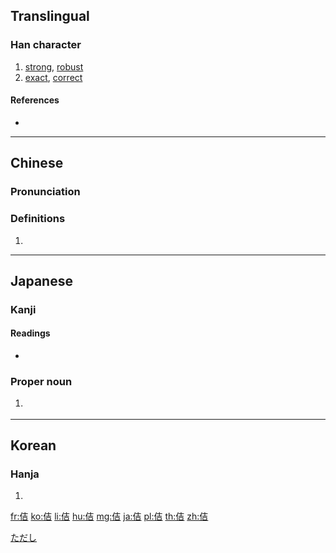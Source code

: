 ==Translingual==

===Han character===
{{Han char|rn=9|rad=人|as=06|sn=8|four=24261|canj=OGR,XOGR|ids=⿰亻吉}}

# [[strong]], [[robust]]
# [[exact]], [[correct]]

====References====
* {{Han ref|kx=0100.230|dkj=00562|dj=0213.010|hdz=10144.010|uh=4F76|ud=20342|bh=CBB8|bd=52152}}

----

==Chinese==
{{zh-forms}}

===Pronunciation===
{{zh-pron
|m=jí
|c=gat1
|mc=y
|oc=y
|ma=
|cat=a
}}

===Definitions===
# {{rfdef|lang=zh}}

----

==Japanese==

===Kanji===
{{ja-kanji|grade=|rs=人06}}

====Readings====
* {{ja-readings|on=[[きつ]] (kitsu), [[ごち]] (gochi)|kun=[[ただしい]] (tadashii)}}

===Proper noun===
{{ja-pos|proper|ただし}}

# {{lb|ja|obsolete|sort=ただし}} {{given name|male|lang=ja}}

[[Category:Japanese male given names|ただし]]

----

==Korean==

===Hanja===
{{ko-hanja|hangeul=길|rv=gil|mr=kil}}

# {{defn|lang=ko|sort=人06}}

[[fr:佶]]
[[ko:佶]]
[[li:佶]]
[[hu:佶]]
[[mg:佶]]
[[ja:佶]]
[[pl:佶]]
[[th:佶]]
[[zh:佶]]